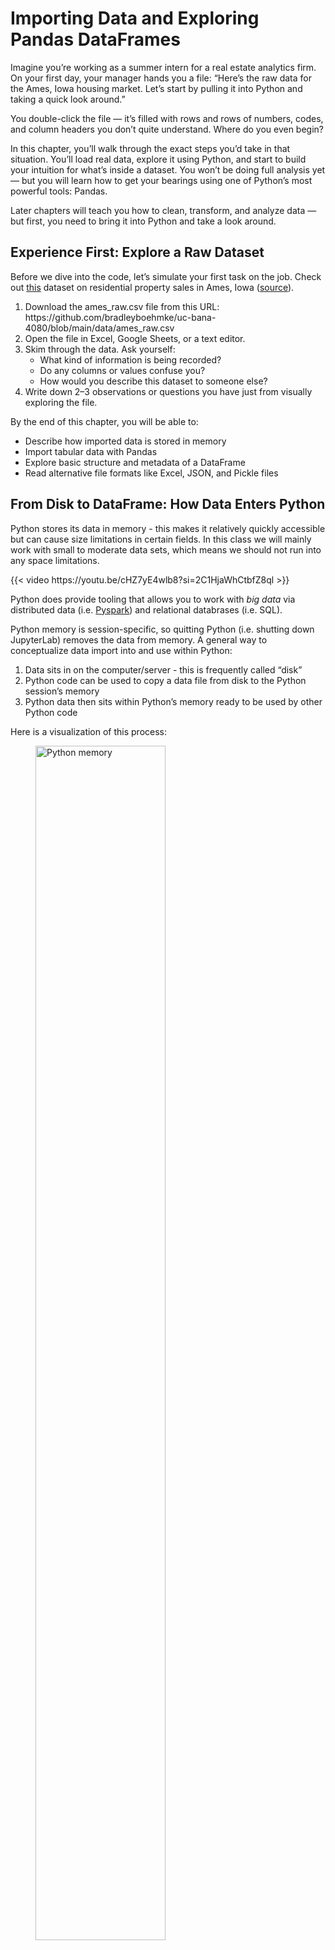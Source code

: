 # Importing Data and Exploring Pandas DataFrames

Imagine you’re working as a summer intern for a real estate analytics firm. On your first day, your manager hands you a file: “Here’s the raw data for the Ames, Iowa housing market. Let’s start by pulling it into Python and taking a quick look around.”

You double-click the file — it's filled with rows and rows of numbers, codes, and column headers you don’t quite understand. Where do you even begin?

In this chapter, you’ll walk through the exact steps you'd take in that situation. You’ll load real data, explore it using Python, and start to build your intuition for what’s inside a dataset. You won’t be doing full analysis yet — but you will learn how to get your bearings using one of Python’s most powerful tools: Pandas.

Later chapters will teach you how to clean, transform, and analyze data — but first, you need to bring it into Python and take a look around.

::: {.callout collapse="true"}
## Experience First: Explore a Raw Dataset

Before we dive into the code, let’s simulate your first task on the job. Check out [this](https://github.com/bradleyboehmke/uc-bana-4080/blob/main/data/ames_raw.csv) dataset on residential property sales in Ames, Iowa ([source](http://jse.amstat.org/v19n3/decock.pdf)).

1. Download the ames_raw.csv file from this URL:
https://github.com/bradleyboehmke/uc-bana-4080/blob/main/data/ames_raw.csv
1. Open the file in Excel, Google Sheets, or a text editor.
2. Skim through the data. Ask yourself:
   - What kind of information is being recorded?
   - Do any columns or values confuse you?
   - How would you describe this dataset to someone else?
3. Write down 2–3 observations or questions you have just from visually exploring the file.
:::

By the end of this chapter, you will be able to:

* Describe how imported data is stored in memory
* Import tabular data with Pandas
* Explore basic structure and metadata of a DataFrame
* Read alternative file formats like Excel, JSON, and Pickle files

## From Disk to DataFrame: How Data Enters Python

Python stores its data in memory - this makes it relatively quickly accessible but can cause size limitations in certain fields. In this class we will mainly work with small to moderate data sets, which means we should not run into any space limitations. 

{{< video https://youtu.be/cHZ7yE4wlb8?si=2C1HjaWhCtbfZ8ql >}}

::: {.callout-tip}
Python does provide tooling that allows you to work with _big data_ via distributed data (i.e. [Pyspark](http://spark.apache.org/docs/2.0.0/api/python/index.html)) and relational databrases (i.e. SQL). 
:::

Python memory is session-specific, so quitting Python (i.e. shutting down JupyterLab) removes the data from memory. A general way to conceptualize data import into and use within Python:

1. Data sits in on the computer/server - this is frequently called "disk"
2. Python code can be used to copy a data file from disk to the Python session's memory
3. Python data then sits within Python's memory ready to be used by other Python code

Here is a visualization of this process:

![Python memory](images/import-framework.png){width="70%"}

## Importing Delimited Files with `read_csv()`

Text files are a popular way to store and exchange tabular data. Nearly every data application supports exporting to CSV (Comma Separated Values) format or another type of text-based format. These files use a delimiter — such as a comma, tab, or pipe symbol — to separate elements within each line. Because of this consistent structure, importing text files into Python typically follows a straightforward process once the delimiter is identified.

Pandas provides a very efficient and simple way to load these types of files using its `read_csv()` function. While there are other approaches available (such as Python’s built-in `csv` module), Pandas is preferred for its ease of use and direct creation of a DataFrame — the primary tabular data structure used throughout this course.

{{< video https://www.youtube.com/embed/_pXeLrqQhxI?si=NDBCiV2x9sek6j6X >}}

In the example below, we use `read_csv()` to load a [dataset listing some information on aircraft](https://raw.githubusercontent.com/bradleyboehmke/uc-bana-4080/refs/heads/main/data/planes.csv). 

::: {.callout-note}
Please note that **you must have internet access for this example to work.** 

In this first example, we will demonstrate how to import data directly from a URL. This approach is useful when your data is hosted online and you want to access it directly within your analysis. 

Later in this chapter, we will discuss how to import data that resides on your local computer.
:::

```python
import pandas as pd

planes = pd.read_csv('https://tinyurl.com/planes-data')
```

We see that our imported data is represented as a DataFrame:

```python
type(planes)
```

We can look at it in the Jupyter notebook, since Jupyter will display it in a well-organized, pretty way.

```python
planes
```

This is a nice representation of the data, but we really do not need to display that many rows of the DataFrame in order to understand its structure. Instead, we can use the `head()` method of data frplanes to look at the first few rows. This is more manageable and gives us an overview of what the columns are. Note also the the missing data was populated with NaN.

```python
planes.head()
```

### Knowledge Check

::: {.callout}
## Getting Started with Ames Housing Data

Use the Pandas library to complete the following tasks.

1. **Load the Data**: Import the Ames housing dataset using the following URL - `https://tinyurl.com/ames-raw`
2. **Verify the Object Type**: What type of Python object is the result of your import? Use the `type()` function to confirm.
3. **Preview the Data**: Use the `.head()` method to print the first few rows of the dataset. Based on the output:
   * What are some of the column names you see?
   * What kinds of values are stored in these columns?
:::

## File Paths

In the previous example, we imported data directly from a URL; however, datasets often reside on our computer and we need to specify the file path to read them from. For example, rather than import the `planes.csv` data from the URL we used above, I can read in that same dataset as follows.

```python
planes = pd.read_csv('../data/planes.csv')

planes.head()
```

But to understand why I use `'../data/planes.csv'` in the code above, we need to spend a little time talking about file paths.

{{< video https://www.youtube.com/embed/HjIceUNes48?si=dyN8qf7bzTkj5bFf >}}

It's important to understand where files exist on your computer and how to reference those paths. There are two main approaches:

1. Absolute paths
2. Relative paths

An **absolute path** always contains the root elements and the complete list of directories to locate the specific file or folder. For the planes.csv file, the absolute path on my computer is:

```python
import os

absolute_path = os.path.abspath('../data/planes.csv')
absolute_path
```

I can always use this absolute path in `pd.read_csv()`:

```python
planes = pd.read_csv(absolute_path)
```

In contrast, a **relative path** is a path built starting from the current location. For example, say that I am operating in a directory called "Project A". If I'm working in "my_notebook.ipynb" and I have a "my_data.csv" file in that same directory:

```bash
# illustration of the directory layout
Project A
├── my_notebook.ipynb
└── my_data.csv
```

Then I can use this relative path to import this file: `pd.read_csv('my_data.csv')`. This just means to look for the 'my_data.csv' file relative to the current directory that I am in.
 
Often, people store data in a "data" directory. If this directory is a subdirectory within my Project A directory:

```bash
# illustration of the directory layout
Project A
├── my_notebook.ipynb
└── data
    └── my_data.csv
```

Then I can use this relative path to import this file: `pd.read_csv('data/my_data.csv')`. This just means to look for the 'data' subdirectory relative to the current directory that I am in and then look for the 'my_data.csv' file.

Sometimes, the data directory may not be in the current directory. Sometimes a project directory will look the following where there is a subdirectory containing multiple notebooks and then another subdirectory containing data assets. If you are working in "notebook1.ipynb" within the notebooks subdirectory, you will need to tell Pandas to go up one directory relative to the notebook you are working in to the main Project A directory and then go down into the data directory.

```bash
# illustration of the directory layout
Project A
├── notebooks
│   ├── notebook1.ipynb
│   ├── notebook2.ipynb
│   └── notebook3.ipynb
└── data
    └── my_data.csv
```

I can do this by using dot-notation in my relative path specification - here I use '..' to imply "go up one directory relative to my current location": `pd.read_csv('../data/my_data.csv')`. And this is  why is used `'../data/planes.csv'` in the code at the beginning of this section, because my directory layout is:

```bash
Project A
├── notebooks
│   ├── notebook1.ipynb
│   ├── notebook2.ipynb
│   └── notebook3.ipynb
└── data
    └── planes.csv
```


### Knowledge Check

::: {.callout}
## Try Different File Paths

Download the [`ames_raw.csv` dataset](https://github.com/bradleyboehmke/uc-bana-4080/blob/main/data/ames_raw.csv) and save the file in a folder structure like this:

```
Project A
├── notebooks
│   └── import_demo.ipynb
└── data
    └── ames_raw.csv
```

Now, do the following:

1. **Import using a relative path**: In `import_demo.ipynb`, write the code to import the file using a relative path.
2. **Import using an absolute path**: Use Python’s `os.path.abspath()` to determine the full absolute path of the file. Then use that path in `pd.read_csv()`.
3. **Reflection questions (write your answers in a Markdown cell):**
   * Which method feels easier or more flexible to you?
   * In what situations might you prefer absolute over relative paths?
:::

Great idea — adding an example using [Google Colab](https://colab.research.google.com/) will help students who are working in the cloud and need to upload files directly from their local machine. Here’s a clean, student-friendly example you can drop into your chapter:

## Importing Data in Google Colab

If you're working in **Google Colab**, your files aren't stored on your local machine — you're running code on a cloud-based virtual machine. That means reading in local files (like a `.csv` on your desktop) works a little differently.

Here’s how you can upload a file directly from your computer into Colab:

```python
from google.colab import files

# This will open a file picker in Colab
uploaded = files.upload()
```

Once you select the file you want to upload (e.g., `planes.csv`), Colab will store it temporarily in your session and make it available to use just like any other file:

```python
import pandas as pd

# Now you can load the file into a DataFrame
planes = pd.read_csv('planes.csv')
```

::: {.callout-warning}
Files uploaded this way **only persist for the current Colab session**. If you close the browser or restart your runtime, you’ll need to re-upload the file.
:::


## Inspecting Your DataFrame

After importing, the data is stored as a DataFrame — the core data structure in Pandas. And with DataFrames, there are several ways to start understanding some basic, descriptive information about our data. For example, we can get the dimensions of our DataFrame. Here, we see that we have 3,322 rows and 9 columns.

```python
planes.shape
```

We can also see what type of data each column is. For example, we see that the `tailnum` column data type is `object`, the `year` column is a floating point (`float64`), and `engines` is an integer (`int64`).

```python
planes.dtypes
```

The following are the most common data types that appear frequently in DataFrames.

- **boolean** - only two possible values, `True` and `False`
- **integer** - whole numbers without decimals
- **float** - numbers with decimals
- **object** - typically strings, but may contain any object
- **datetime** - a specific date and time with nanosecond precision

::: {.callout-note}
Booleans, integers, floats, and datetimes all use a particular amount of memory for each of their values. The memory is measured in bits. The number of bits used for each value is the number appended to the end of the data type name. For instance, integers can be either 8, 16, 32, or 64 bits while floats can be 16, 32, 64, or 128. A 128-bit float column will show up as `float128`.
Technically a `float128` is a different data type than a `float64` but generally you will not have to worry about such a distinction as the operations between different float columns will be the same.
:::

We can also use the `info()` method, which provides output similar to dtypes, but also shows the number of non-missing values in each column along with more info such as:

* Type of object (always a DataFrame)
* The type of index and number of rows
* The number of columns
* The data types of each column and the number of non-missing (a.k.a non-null) 
* The frequency count of all data types
* The total memory usage

```python
planes.info()
```

### Knowledge Check

::: {.callout}
## Inspecting the Ames Housing Data

In the previous section, you imported the `ames_raw.csv` dataset. Now let’s explore its structure using the tools you just learned.

1. **How big is the dataset?**: Use `.shape` to find out how many rows and columns are in the dataset.
2. **What kinds of data are stored?**: Use `.dtypes` to print out the data types of all columns.
   * How many columns are `object` type?
   * How many are `float` or `int`?
3. **Dig deeper with `.info()`**
   * How many non-null values are in each column?
   * How much memory does the dataset use?
:::

## Attributes & Methods

{{< video https://www.youtube.com/embed/u62SwUgxpuI?si=ta29I-o5DYIf005d >}}

We've seen that we can use the dot-notation to access functions in libraries (i.e. `pd.read_csv()`). We can use this same approach to access things inside of _objects_. What's an object? Basically, a variable that contains other data or functionality inside of it that is exposed to users. Consequently, our DataFrame item is an object.

In the above code, we saw that we can make different calls with our DataFrame such as `planes.shape` and `planes.head()`. An observant reader probably noticed the difference between the two -- one has parentheses and the other does not. 

An **attribute** inside an object is simply a variable that is unique to that object and a **method** is just a function inside an object that is unique to that object.

::: {.callout-tip}
Variables inside an object are often called attributes and functions inside objects are called methods.

**attribute**: A variable associated with an object and is referenced by name using dotted expressions. For example, if an object `o` has an attribute `a` it would be referenced as `o.a`

**method**: A function associated with an object and is also referenced using dotted expressions but will include parentheses. For example, if an object `o` has a method `m` it would be called as `o.m()`
:::

Earlier, we saw the attributes `shape` and `dtypes`. Another attribute is `columns`, which will list all column names in our DataFrame.

```python
planes.columns
```

Similar to regular functions, methods are called with parentheses and often take arguments. For example, we can use the `tail()` method to see the last _n_ rows in our DataFrame:

```python
planes.tail(3)
```

::: {.callout-note}
We will be exposed to _many_ of the available DataFrame methods throughout this course!
:::

### Knowledge Check

::: {.callout}
## Attributes vs. Methods in the Ames Housing Data

Using the `ames_raw` DataFrame you’ve already imported:

1. **List all column names**: Use the appropriate **attribute** to display all the column names in the dataset.
2. **Preview the last 5 rows**: Use the appropriate **method** to display the last five rows of the dataset.
3. **Identify each line of code**: For each of the following, decide whether it’s a method or an attribute:
   * `ames.columns`
   * `ames.head()`
   * `ames.shape`
   * `ames.tail(10)`
   * `ames.dtypes`
4. **Reflect**
   In a markdown cell, briefly explain in your own words:
   * What’s the difference between an attribute and a method?
   * How can you tell which one you’re using?
:::


## Common DataFrame Errors

As you're learning to work with DataFrames in Pandas, you’ll likely encounter a few common errors. Don’t worry — these are normal and part of the learning process. This section introduces a few of the most frequent issues and how to fix them.

### Forgetting Parentheses When Using a Method

One of the most common mistakes is confusing **methods** with **attributes**. Remember: methods require parentheses `()` — even if they don’t take arguments.

```python
ames.head     # 🚫 Returns the method itself, not the data
ames.head()   # ✅ Correct — this returns the first few rows
```

### Typos in Column Names

Column names in a DataFrame must be typed exactly as they appear. They're case-sensitive and must match spacing and punctuation.

```python
ames['SalePrice']     # ✅ Correct
ames['saleprice']     # 🚫 KeyError: 'saleprice'
```

::: {.callout-tip}
Tip: Use `ames.columns` to check exact column names.
:::


### FileNotFoundError When Loading a File

This happens when the file path is incorrect or the file isn’t in the expected location.

```python
# 🚫 Incorrect: file doesn't exist at this path
pd.read_csv('data.csv')

# ✅ Correct (based on your current working directory)
pd.read_csv('../data/ames_raw.csv')
```

::: {.callout-tip}
Tip: Use `os.getcwd()` to check your working directory, and `os.path.abspath()` to confirm the full path.
:::

### Using Dot Notation with Column Names that Contain Spaces or Special Characters

Pandas allows you to access columns using dot notation only if the column name is a valid Python variable name.

```python
ames.SalePrice     # ✅ Works (if column is named 'SalePrice')
ames.MS Zoning     # 🚫 SyntaxError

# ✅ Use bracket notation instead
ames['MS Zoning']
```


### Confusing Methods That Don’t Exist

Sometimes, learners assume there’s a method for something that doesn’t exist.

```python
ames.rows()    # 🚫 AttributeError: 'DataFrame' object has no attribute 'rows'
```

::: {.callout-tip}
Tip: Use `dir(ames)` to see a list of available methods and attributes, or use tab-completion in Jupyter to explore.
:::


## Other File Types

So far, we’ve focused on CSVs — the most common format for tabular data. But Python, especially through the Pandas library, can import a wide variety of file types beyond just delimited text files.

Here are a few common formats you might encounter:

* **Excel spreadsheets** (`.xls`, `.xlsx`)
* **JSON** files — often used for APIs and web data
* **Pickle** files — Python’s own format for saving data structures
* **SQL databases** — such as SQLite, PostgreSQL, or MySQL
* **Parquet** and **Feather** — efficient storage formats for big data workflows

In most cases, Pandas provides a convenient `read_` function to handle the import process. For example, let's look at how we can import an Excel file directly — without converting it to a CSV first.

### Importing Excel Files with `read_excel()`

Excel is still one of the most widely used tools for storing and sharing data. And while many users convert Excel files into CSVs before importing them into Python, Pandas allows you to skip that step entirely.

To import data directly from an Excel workbook, you can use the `read_excel()` function. But first, you may need to install an additional dependency:

```bash
# Run this in your terminal if you haven’t already
pip install openpyxl
```

In this example, we’ll import a mock dataset of grocery store products stored in a file called `products.xlsx` (download [here](https://github.com/bradleyboehmke/uc-bana-4080/blob/main/data/products.xlsx)).

```python
# Preview the available sheets in the workbook
products_excel = pd.ExcelFile('../data/products.xlsx')
products_excel.sheet_names
```

To load a specific sheet from this workbook:

::: {.callout-warning}
If you don’t explicitly specify a sheet name, Pandas will default to importing the **first worksheet** in the file.
:::

```python
products = pd.read_excel('../data/products.xlsx', sheet_name='products data')
products.head()
```

::: {.callout-tip}
Here’s an additional video provided by Corey Schafer that you might find useful. It covers importing and exporting data from multiple different sources.

{{< video https://youtu.be/N6hyN6BW6ao >}}
:::


## Summary

In this chapter, you learned how to import real-world data into Python and begin exploring it using Pandas — one of the most important tools in the data science workflow.

You started with a realistic scenario: opening up a raw dataset and figuring out how to make sense of it. You learned how to read in delimited files (like CSVs), use relative and absolute file paths, and inspect your data using essential DataFrame attributes and methods like `.shape`, `.dtypes`, `.info()`, and `.head()`.

You also saw how Pandas supports a wide variety of file formats beyond CSV, including Excel, JSON, Pickle, and SQL databases — making it a flexible tool for working with nearly any type of data source.

This chapter was focused on getting your data **into** Python and taking a first look around. In upcoming chapters, we’ll dig into the heart of data science: cleaning, wrangling, summarizing, and uncovering patterns in your data to support real-world decision making.


## Exercise: COVID-19 Cases at U.S. Colleges

The New York Times published a dataset tracking COVID-19 cases at colleges and universities across the United States. You can read about this dataset [here](https://github.com/nytimes/covid-19-data/tree/master/colleges).  In this exercise, you'll download and explore that dataset to practice the skills you've learned in this chapter.

::: {.callout collapse="true"}
## Step 1: Download the Data

Download the dataset directly from this GitHub URL: [`colleges.csv`](https://github.com/nytimes/covid-19-data/blob/master/colleges/colleges.csv)

Set up your project directory to look like this:

```
BANA 4080
├── notebooks
│   └── covid_analysis.ipynb
└── data
    └── colleges.csv
```
:::

::: {.callout collapse="true"}
## Step 2: Import the Data

In your `covid_analysis.ipynb` notebook:

1. Import Pandas
2. Load the dataset using a **relative path**
3. Use the `type()` function to confirm that the data is stored as a DataFrame
:::

::: {.callout collapse="true"}
## Step 3: Explore the Structure

Use the following DataFrame attributes and methods:

* `.shape` — how many rows and columns are in the dataset?
* `.columns` — what variables are included?
* `.head()` — what do the first few rows of the dataset look like?
* `.info()` — are there any missing values?
:::

::: {.callout collapse="true"}
## Step 4: Reflect

In a Markdown cell, write a short summary addressing the following:

* What is this dataset tracking?
* What are some variables you’d want to explore further?
* What kinds of questions could you answer with this data in future chapters?
:::
